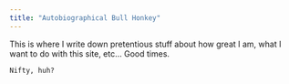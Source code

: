 ```yaml
---
title: "Autobiographical Bull Honkey"
---
```


This is where I write down pretentious stuff about how great I am, what I want to do with this site, etc... Good times.

`Nifty, huh?`
